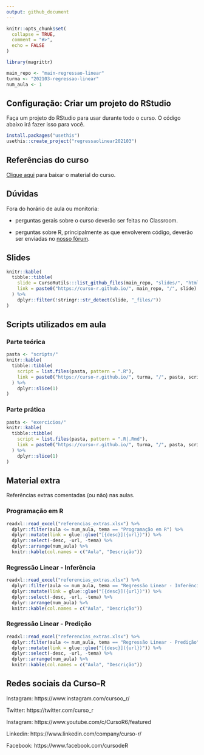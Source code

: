 ```yaml
---
output: github_document
---
```


<!-- README.md is generated from README.Rmd. Please edit that file -->

```r
knitr::opts_chunk$set(
  collapse = TRUE,
  comment = "#>",
  echo = FALSE
)

library(magrittr)

main_repo <- "main-regressao-linear"
turma <- "202103-regressao-linear"
num_aula <- 1
```

## Configuração: Criar um projeto do RStudio

Faça um projeto do RStudio para usar durante todo o curso. O código abaixo irá fazer isso para você.

```r
install.packages("usethis")
usethis::create_project("regressaolinear202103")
```

## Referências do curso

[Clique aqui](https://github.com/curso-r/main-regressao-linear/raw/master/material_do_curso.zip) para baixar o material do curso.

## Dúvidas

Fora do horário de aula ou monitoria:

- perguntas gerais sobre o curso deverão ser feitas no Classroom.

- perguntas sobre R, principalmente as que envolverem código, deverão ser enviadas no [nosso fórum](https://discourse.curso-r.com/).

## Slides

```r
knitr::kable(
  tibble::tibble(
    slide = CursoRutils:::list_github_files(main_repo, "slides/", "html"),
    link = paste0("https://curso-r.github.io/", main_repo, "/", slide)
  ) %>% 
    dplyr::filter(!stringr::str_detect(slide, "_files/"))
)
```


## Scripts utilizados em aula

### Parte teórica

```r
pasta <- "scripts/"
knitr::kable(
  tibble::tibble(
    script = list.files(pasta, pattern = ".R"),
    link = paste0("https://curso-r.github.io/", turma, "/", pasta, script)
  ) %>% 
    dplyr::slice(1)
)
```

### Parte prática

```r
pasta <- "exercicios/"
knitr::kable(
  tibble::tibble(
    script = list.files(pasta, pattern = ".R|.Rmd"),
    link = paste0("https://curso-r.github.io/", turma, "/", pasta, script)
  ) %>% 
    dplyr::slice(1)
)
```

## Material extra

Referências extras comentadas (ou não) nas aulas.

### Programação em R

```r
readxl::read_excel("referencias_extras.xlsx") %>%
  dplyr::filter(aula <= num_aula, tema == "Programação em R") %>% 
  dplyr::mutate(link = glue::glue("[{desc}]({url})")) %>%
  dplyr::select(-desc, -url, -tema) %>%
  dplyr::arrange(num_aula) %>% 
  knitr::kable(col.names = c("Aula", "Descrição"))
```


### Regressão Linear - Inferência

```r
readxl::read_excel("referencias_extras.xlsx") %>%
  dplyr::filter(aula <= num_aula, tema == "Regressão Linear - Inferência") %>% 
  dplyr::mutate(link = glue::glue("[{desc}]({url})")) %>%
  dplyr::select(-desc, -url, -tema) %>%
  dplyr::arrange(num_aula) %>% 
  knitr::kable(col.names = c("Aula", "Descrição"))
```

### Regressão Linear - Predição

```r
readxl::read_excel("referencias_extras.xlsx") %>%
  dplyr::filter(aula <= num_aula, tema == "Regressão Linear - Predição") %>% 
  dplyr::mutate(link = glue::glue("[{desc}]({url})")) %>%
  dplyr::select(-desc, -url, -tema) %>%
  dplyr::arrange(num_aula) %>% 
  knitr::kable(col.names = c("Aula", "Descrição"))
```


## Redes sociais da Curso-R

Instagram: https://www.instagram.com/cursoo_r/

Twitter: https://twitter.com/curso_r

Instagram: https://www.youtube.com/c/CursoR6/featured

Linkedin: https://www.linkedin.com/company/curso-r/

Facebook: https://www.facebook.com/cursodeR
